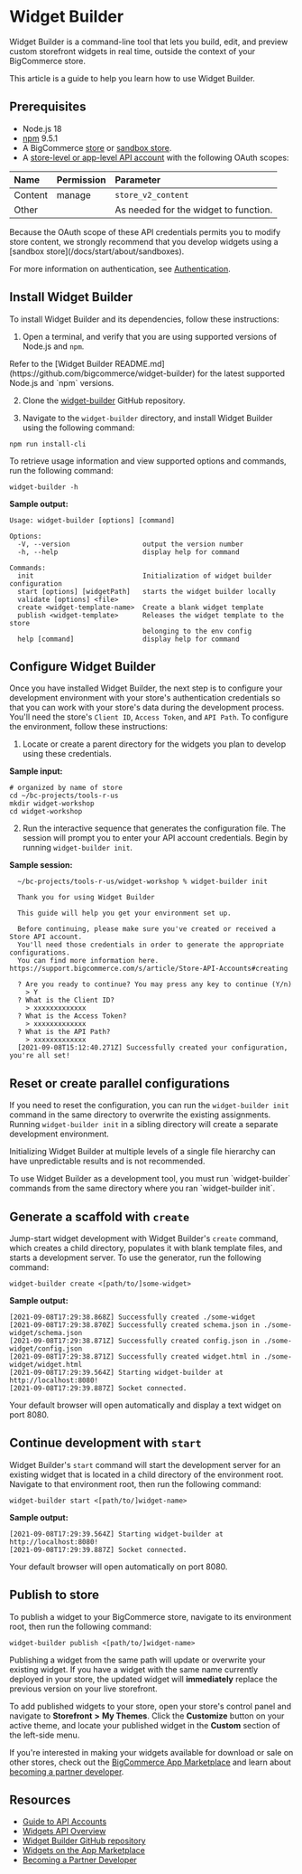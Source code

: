 # Widget Builder


Widget Builder is a command-line tool that lets you build, edit, and preview custom storefront widgets in real time, outside the context of your BigCommerce store.

This article is a guide to help you learn how to use Widget Builder. 

## Prerequisites

* Node.js 18
* [npm](https://www.npmjs.com/) 9.5.1
* A BigCommerce [store](https://support.bigcommerce.com/s/article/Starting-a-Bigcommerce-Trial) or [sandbox store](/docs/start/about/sandboxes).
* A [store-level or app-level API account](/docs/start/authentication/api-accounts) with the following OAuth scopes:

| Name | Permission | Parameter |
| :--- | :--------- | :-------- |
| Content | manage | `store_v2_content` |
| Other |  | As needed for the widget to function. |

<Callout type="info">
Because the OAuth scope of these API credentials permits you to modify store content, we strongly recommend that you develop widgets using a [sandbox store](/docs/start/about/sandboxes).
</Callout>

For more information on authentication, see [Authentication](/docs/start/authentication).

## Install Widget Builder

To install Widget Builder and its dependencies, follow these instructions: 

1. Open a terminal, and verify that you are using supported versions of Node.js and `npm`.

<Callout type="info">
Refer to the [Widget Builder README.md](https://github.com/bigcommerce/widget-builder) for the latest supported Node.js and `npm` versions.
</Callout>


2. Clone the [widget-builder](https://github.com/bigcommerce/widget-builder) GitHub repository.

3. Navigate to the `widget-builder` directory, and install Widget Builder using the following command:

``` copy
npm run install-cli
```

To retrieve usage information and view supported options and commands, run the following command:

``` copy
widget-builder -h
```

**Sample output:**

``` copy
Usage: widget-builder [options] [command]

Options:
  -V, --version                  output the version number
  -h, --help                     display help for command

Commands:
  init                           Initialization of widget builder configuration
  start [options] [widgetPath]   starts the widget builder locally
  validate [options] <file>
  create <widget-template-name>  Create a blank widget template
  publish <widget-template>      Releases the widget template to the store
                                 belonging to the env config
  help [command]                 display help for command
```

## Configure Widget Builder

Once you have installed Widget Builder, the next step is to configure your development environment with your store's authentication credentials so that you can work with your store's data during the development process. You'll need the store's `Client ID`, `Access Token`, and `API Path`. To configure the environment, follow these instructions:

1. Locate or create a parent directory for the widgets you plan to develop using these credentials.

**Sample input:**

``` showLineNumbers copy
# organized by name of store 
cd ~/bc-projects/tools-r-us
mkdir widget-workshop
cd widget-workshop
```

2. Run the interactive sequence that generates the configuration file. The session will prompt you to enter your API account credentials. Begin by running `widget-builder init`. 

**Sample session:**

``` copy
  ~/bc-projects/tools-r-us/widget-workshop % widget-builder init

  Thank you for using Widget Builder

  This guide will help you get your environment set up.

  Before continuing, please make sure you've created or received a Store API account.
  You'll need those credentials in order to generate the appropriate configurations.
  You can find more information here. https://support.bigcommerce.com/s/article/Store-API-Accounts#creating

  ? Are you ready to continue? You may press any key to continue (Y/n) 
    > Y
  ? What is the Client ID? 
    > xxxxxxxxxxxxx
  ? What is the Access Token? 
    > xxxxxxxxxxxxx
  ? What is the API Path? 
    > xxxxxxxxxxxxx
  [2021-09-08T15:12:40.271Z] Successfully created your configuration, you're all set!
```
## Reset or create parallel configurations

If you need to reset the configuration, you can run the `widget-builder init` command in the same directory to overwrite the existing assignments. Running `widget-builder init` in a sibling directory will create a separate development environment. 

Initializing Widget Builder at multiple levels of a single file hierarchy can have unpredictable results and is not recommended.
 
 
<Callout type="info">
To use Widget Builder as a development tool, you must run `widget-builder` commands from the same directory where you ran `widget-builder init`.
</Callout>

  
## Generate a scaffold with `create`

Jump-start widget development with Widget Builder's `create` command, which creates a child directory, populates it with blank template files, and starts a development server. To use the generator, run the following command:

``` copy
widget-builder create <[path/to/]some-widget>
```

**Sample output:**

``` copy
[2021-09-08T17:29:38.868Z] Successfully created ./some-widget 
[2021-09-08T17:29:38.870Z] Successfully created schema.json in ./some-widget/schema.json
[2021-09-08T17:29:38.871Z] Successfully created config.json in ./some-widget/config.json
[2021-09-08T17:29:38.871Z] Successfully created widget.html in ./some-widget/widget.html
[2021-09-08T17:29:39.564Z] Starting widget-builder at http://localhost:8080!
[2021-09-08T17:29:39.887Z] Socket connected.
```

Your default browser will open automatically and display a text widget on port 8080.

## Continue development with `start`

Widget Builder's `start` command will start the development server for an existing widget that is located in a child directory of the environment root. Navigate to that environment root, then run the following command:

``` copy
widget-builder start <[path/to/]widget-name>
```
**Sample output:**

``` copy
[2021-09-08T17:29:39.564Z] Starting widget-builder at http://localhost:8080!
[2021-09-08T17:29:39.887Z] Socket connected.
```

Your default browser will open automatically on port 8080.

## Publish to store

To publish a widget to your BigCommerce store, navigate to its environment root, then run the following command:

``` copy
widget-builder publish <[path/to/]widget-name>
```

Publishing a widget from the same path will update or overwrite your existing widget. If you have a widget with the same name currently deployed in your store, the updated widget will **immediately** replace the previous version on your live storefront.

To add published widgets to your store, open your store's control panel and navigate to **Storefront** **>** **My Themes**. Click the **Customize** button on your active theme, and locate your published widget in the **Custom** section of the left-side menu.

If you're interested in making your widgets available for download or sale on other stores, check out the [BigCommerce App Marketplace](https://www.bigcommerce.com/apps/categories/site-tools/tools-widgets/) and learn about [becoming a partner developer](/docs/start/partner).

## Resources

* [Guide to API Accounts](/docs/start/authentication/api-accounts)
* [Widgets API Overview](/docs/storefront/widgets)
* [Widget Builder GitHub repository](https://github.com/bigcommerce/widget-builder)
* [Widgets on the App Marketplace](https://www.bigcommerce.com/apps/categories/site-tools/tools-widgets/)
* [Becoming a Partner Developer](/docs/start/partner)
